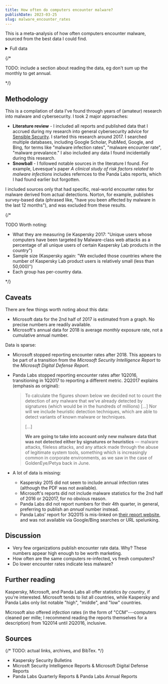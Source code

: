 ```yaml
---
title: How often do computers encounter malware?
publishDate: 2023-03-25
slug: malware_encounter_rates
---
```



This is a meta-analysis of how often computers encounter malware, sourced from the best data I could find.

<MalwareChart />

<details>
    <summary>Full data</summary>
    <table>
        <thead>
            <tr>
                <th>Organization</th>
                <th>Start Date</th>
                <th>End Date</th>
                <th>Encounter Rate</th>
                <th>Notes</th>
            </tr>
        </thead>
        <tbody>
            {data.map((d) => {
                return (
                    <tr>
                        <td>{d.group}</td>
                        <td>{shortDate(d.startDate)}</td>
                        <td>{shortDate(d.endDate)}</td>
                        <td class="rate"><strong title={d.encounterRate.toString()}>{(d.encounterRate * 100).toFixed(2)}%</strong></td>
                        <td>{d.notes ?? ""}</td>
                    </tr>
                );
            })}
        </tbody>
    </table>

    <small>
        Encounter rate normalized to 2 decimal places; tooltip shows raw data (with the number of significant figures present in source data). Rates estimated from graph are noted and estimated using standard methods---one place is estimated beyond clear tick marks.
    </small>
</details>

{/*

TODO: include a section about reading the data,
eg don't sum up the monthly to get annual.

*/}

## Methodology

This is a compilation of data I've found through years of (amateur) research into malware and cybersecurity. I took 2 major approaches:

* **Literature review** - I included all reports and published data that I accrued during my research into general cybersecurity advice for [Sensible Security](https://security.stolovitz.com/). I started this research around 2017. I searched multiple databases, including Google Scholar, PubMed, Google, and Bing, for terms like "malware infection rates", "malware encounter rate", "malware prevalance." I also included any data I found incidentally during this research.
* **Snowball** - I followed notable sources in the literature I found. For example, Levesque's paper *A clinical study of risk factors related to malware infections* includes refernces to the Panda Labs reports, which I had found earlier but forgotten.

I included sources only that had specific, real-world encounter rates for malware derived from actual detections. Norton, for example, publishes survey-based data (phrased like, "have you been affected by malware in the last 12 months"), and was excluded from these results.

{/*

TODO Worth noting:

* What they are measuring (ie Kaspersky 2017: "Unique users whose computers have been targeted by Malware-class web attacks as a percentage of all unique users of certain Kaspersky Lab products in the country")
* Sample size (Kaspersky again: "We excluded those countries where the number of Kaspersky Lab product users is relatively small (less than 50,000)")
* Each group has per-country data.

*/}

## Caveats

There are few things worth noting about this data:

* Microsoft data for the 2nd half of 2017 is estimated from a graph. No precise numbers are readily available.
* Microsoft's annual data for 2018 is average *monthly* exposure rate, not a cumulative annual number.

Data is sparse:

* Microsoft stopped reporting encounter rates after 2018. This appears to be part of a transition from the *Microsoft Security Intelligence Report* to the *Microsoft Digital Defense Report*.

* Panda Labs stopped reporting encounter rates after 1Q2016, transitioning in 1Q2017 to reporting a different metric. 2Q2017 explains (emphasis as original):

    > To calculate the figures shown below we decided not to count the detection of any malware that we’ve already detected by signatures (which would be in the hundreds of millions) [...] Nor will we include heuristic detection techniques, which are able to detect variants of known malware or techniques.
    >
    > [...]
    >
    > **We are going to take into account only new malware data that was not detected either by signatures or heuristics** — malware attacks, fileless attacks, and any attack made through the abuse of legitimate system tools, something which is increasingly common in corporate environments, as we saw in the case of GoldenEye/Petya back in June.

* A lot of data is missing:

    * Kaspersky 2015 did not seem to include annual infection rates (although the PDF was not available).
    * Microsoft's reports did not include malware statistics for the 2nd half of 2016 or 2Q2017, for no obvious reason.
    * Panda Labs did not report numbers for their 4th quarter, in general, preferring to publish an *annual* number instead.
    * Panda Labs' report for 3Q2015 is mis-linked on [their report website](https://www.pandasecurity.com/en/mediacenter/pandalabs/pandalabs-compilation/), and was not available via Google/Bing searches or URL spelunking.

## Discussion

* Very few organizations publish encounter rate data. Why? These numbers appear high enough to be worth marketing.
* How often are the same computers re-infected, vs fresh computers?
* Do lower encounter rates indicate less malware?

## Further reading

Kaspersky, Microsoft, and Panda Labs all offer statistics *by country*, if you're interested. Microsoft tends to list all countries, while Kaspersky and Panda Labs only list notable "high", "middle", and "low" countries.

Microsoft also offered *infection* rates (in the form of "CCM"---computers cleaned per mille; I recommend reading the reports themselves for a description) from 1Q2014 until 2Q2016, inclusive.

## Sources

{/* TODO: actual links, archives, and BibTex. */}

* Kaspersky Security Bulletins
* Microsft Security Intelligence Reports & Microsoft Digital Defense Reports
* Panda Labs Quarterly Reports & Panda Labs Annual Reports